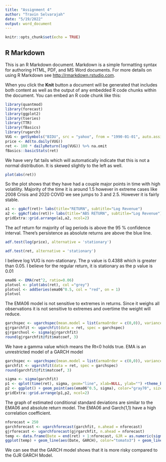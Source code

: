 ```yaml
---
title: "Assignment 4"
author: "Travin Selvarajah"
date: "5/19/2022"
output: word_document
---
```


```r
knitr::opts_chunk$set(echo = TRUE)
```

## R Markdown

This is an R Markdown document. Markdown is a simple formatting syntax for authoring HTML, PDF, and MS Word documents. For more details on using R Markdown see <http://rmarkdown.rstudio.com>.

When you click the **Knit** button a document will be generated that includes both content as well as the output of any embedded R code chunks within the document. You can embed an R code chunk like this:

```r
library(quantmod) 
library(forecast) 
library(ggplot2) 
library(tseries) 
library(TTR) 
library(fBasics) 
library(rugarch) 
VUG <- getSymbols("BIDU", src = "yahoo", from = "1990-01-01", auto.assign = FALSE) 
price <- Ad(to.daily(VUG)) 
ret <- 100 * dailyReturn(log(VUG)) %>% na.omit 
fBasics::basicStats(ret)
```

We have very fat tails which will automatically indicate that this is not a normal distribution. It is skewed slightly to the left as well.



```r
plot(abs(ret))
```

So the plot shows that they have had a couple major points in time with high volatility. Majority of the time it is around 1.5 however in extreme cases like 2008 Crisis and 2020 COVID we see jumps to 3 and 2.5. However it is fairly stable.

```r
a1 <- ggAcf(ret)+ labs(title="RETURN", subtitle="Log Revenue")
a2 <- ggAcf(abs(ret))+ labs(title="ABS RETURN", subtitle="Log Revenue") 
gridExtra::grid.arrange(a1,a2, ncol=2)

```
The acf return for majority of lag periods is above the 95 % confidence interval. There’s persistence as absolute returns are above the blue line.
```r
adf.test(log(price), alternative = 'stationary')

adf.test(ret, alternative = 'stationary')
```
I believe log VUG is non-stationary. The p value is 0.4388 which is greater than 0.05.
I believe for the regular return, it is stationary as the p value is 0.01
```r
ema06 <- EMA(ret^2, ratio=0.06) 
plotvol <- plot(abs(ret), col ="grey") 
plotvol <- addSeries(ema06^0.5, col = "red", on = 1) 
plotvol
```
The EMA06 model is not sensitive to extremes in returns. Since it weighs all observations it is not sensitive to extremes and overtime the weight will reduce.
```r
garchspec <- ugarchspec(mean.model = list(armaOrder = c(0,0)), variance.model = list(model = "gjrGARCH"), distribution.model = "sstd") 
gjrgarchfit <- ugarchfit(data = ret, spec = garchspec) 
gjrgarchvol <- sigma(gjrgarchfit) 
round(gjrgarchfit@fit$matcoef, 3)
```
We have a gamma value which means the Rt<0 holds true. EMA is an unrestricted model of a GARCH model
```r
garchspec <- ugarchspec(mean.model = list(armaOrder = c(0,0)), variance.model = list(model = "sGARCH"), distribution.model = "norm") 
garchfit <- ugarchfit(data = ret, spec = garchspec) 
round(garchfit@fit$matcoef, 3)
```

```r
sigma <- sigma(garchfit) 
p1 <- qplot(time(ret), sigma, geom="line", xlab=NULL, ylab="") +theme_bw(base_size = 20) + labs(title="Conditional standard deviation")
p2 <- ggplot() + geom_point(aes(ema06^0.5, sigma), color="gray70", size=0.3) + geom_abline(intercept=0, slope=1, color="steelblue3", linetype="dashed", size=0.8) + theme_bw(base_size = 15) + labs(x="EMA(0.06)",y="GARCH(1,1)")
gridExtra::grid.arrange(p1,p2, ncol=2)
```
The graph of estimated conditional standard deviations are similar to the EMA06 and absolute return model. The EMA06 and Garch(1,1) have a high correlation coefficient.
```r
nforecast = 250 
garchforecast <- ugarchforecast(garchfit, n.ahead = nforecast) 
gjrforecast <- ugarchforecast(gjrgarchfit, n.ahead = nforecast) 
temp <- data.frame(Date = end(ret) + 1:nforecast, GJR = as.numeric(sigma(gjrforecast)), GARCH = as.numeric(sigma(garchforecast))) 
ggplot(temp) + geom_line(aes(Date, GARCH), color="tomato3") + geom_line(aes(Date, GJR), color="steelblue2") + geom_hline(yintercept = sd(ret), color="seagreen4", linetype="dashed") + labs(x=NULL, y=NULL, title="Volatility forecasts", subtitle=paste("Forecast date: ", end(ret))) + theme_bw(base_size = 22)

```
We can see that the GARCH model shows that it is more risky compared to the GJR GARCH Model.